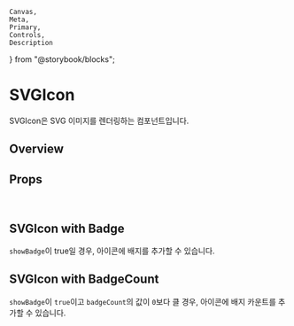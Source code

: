 	Canvas,
	Meta,
	Primary,
	Controls,
	Description
} from "@storybook/blocks";


<Meta of={SVGIconStories} />

# SVGIcon

SVGIcon은 SVG 이미지를 렌더링하는 컴포넌트입니다.

## Overview

<Primary />

## Props

<Controls />

<br />

## SVGIcon with Badge

`showBadge`이 true일 경우, 아이콘에 배지를 추가할 수 있습니다.

<Canvas of={SVGIconStories.SVGIconWithBadge} meta={SVGIconStories} />

## SVGIcon with BadgeCount

`showBadge`이 `true`이고 `badgeCount`의 값이 `0`보다 클 경우, 아이콘에 배지 카운트를 추가할 수 있습니다.

<Canvas of={SVGIconStories.SVGIconWithBadgeCount} meta={SVGIconStories} />
